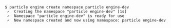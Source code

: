 ```console
$ particle engine create namespace particle engine-dev
 ✓  Creating the namespace "particle engine-dev" [1s]
 ✓  Namespace "particle engine-dev" is ready for use
 ✓  New namespace created and now using namespace: particle engine-dev
```